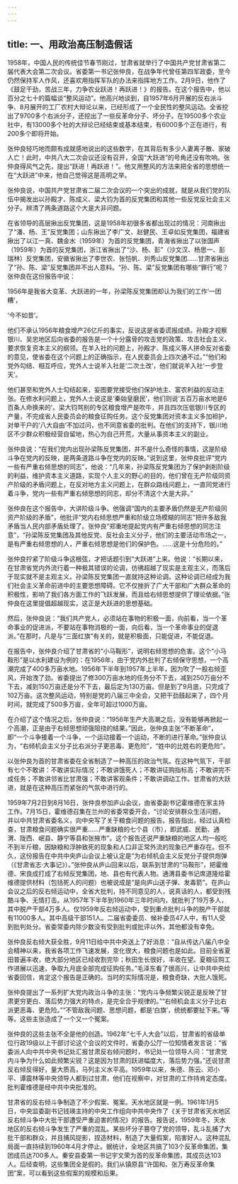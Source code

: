 ```yaml
---
---
---
```

title: 一、用政治高压制造假话
---



1958年，中国人民的传统佳节春节刚过，甘肃省就举行了中国共产党甘肃省第二届代表大会第二次会议。省委第一书记张仲良，在战争年代曾任第四军政委，至今仍然保持军人作风，还喜欢用指挥军队的办法来指挥地方工作。2月9日，他作了《鼓足干劲，苦战三年，力争农业跃进！再跃进！》的报告。在这个报告中，他以百分之七十的篇幅谈“整风运动”。他高兴地谈到，自1957年6月开展的反右派斗争、8月展开的工厂农村大辩论以来，已经形成了一个全民性的整风运动。全省挖出了9700多个右派分子，还挖出了一些反革命分子、坏分子。在19500多个农业社中，有13000多个社的大辩论已经结束或基本结束，有6000多个正在进行，有200多个即将开始。

张仲良轻巧地而颇有成就感地说出的这些数字，在其背后有多少人妻离子散、家破人亡！此时，中共八大二次会议还没有召开，全国“大跃进”的号角还没有吹响。张仲良得风气之先，提出“跃进！再跃进！”。他又用整风的方法来把全省的思想统一在“大跃进”中来，他自己觉得这是高明之举。

张仲良说，中国共产党甘肃省二届二次会议的一个突出的成就，就是从我们党的队伍中揭发出以孙殿才、陈成义、梁大钧为首的反党集团和其他一些反党反社会主义分子。辨清了两条道路这个大是大非问题。

在省领导的高层揪出反党集团，这是1958年初很多省都出现过的情况：河南揪出了“潘、杨、王”反党集团；山东揪出了李广文、赵健民、王卓如反党集团，福建省揪出了以江一真、魏金水（1959年）为首的反党集团，青海省揪出了以张国声（1959年）为首的反党集团，浙江省揪出了“沙、杨、彭”（沙文汉、杨思一、彭瑞林）反党集团，安徽省揪出了李世农、张恺帆、刘秀山反党集团……甘肃省揪出了“孙、陈、梁”反党集团并不出人意料。“孙、陈、梁”反党集团有哪些“罪行”呢？张仲良在这份报告中说：

1956年是我省大变革、大跃进的一年，孙梁陈反党集团却认为我们的工作‘一团糟’，

‘今不如昔’。

他们不承认1956年粮食增产26亿斤的事实，反说这是省委谎报成绩。孙殿才视察银川、吴忠地区后向省委的报告是一个十分露骨的攻击党的政策、攻击社会主义、要求恢复资本主义的纲领。在羊入社的问题上，孙殿才、陈成义等人拼命反对省委的意见，使省委在这个问题上的正确指示，在人民委员会上四次通不过。”“他们和党外勾结、相互呼应，党外人士说羊入社是‘二次土改’，他们就说羊入社‘一步登天’。

他们甚至和党外人士勾结起来，妄图要党接受他们保护地主、富农利益的反动主张。在修水利问题上，党外人士说这是‘秦始皇磨民’，他们则说‘五百万亩水地是6百条人命换来的’。梁大钧骂别的专区粮食增产是吹牛，并且四次压低银川专区的产量，不完成省人民委员会的粮食征购任务。这个反党集团对资本主义多加袒护，对单干户的‘八大自由’不加过问，也不同意省委的批判。在他们的支持下，银川地区不少群众积极经营自留地，热心为自己开荒，大量从事资本主义的副业。

张仲良说：“在我们党内出现孙梁陈反党集团，并不是什么奇怪的事情，这是阶级斗争在党内的反映，是两条道路斗争在党内的反映。”说到这里，张仲良批评“党内一些有严重右倾思想的同志”，他说：“几年来，孙梁陈反党集团为了保护剥削阶级的利益，维护资本主义道路，实现个人主义的野心的目的，他们曾在无产阶级同资产阶级的矛盾问题上，在反对地方主义问题上，在群众路线问题上，一直同党进行着斗争，党内一些有严重右倾思想的同志，却分不清这个大是大非。”

张仲良在这个报告中，大讲阶级斗争。他强调“国内的主要矛盾仍然是无产阶级同资产阶级的矛盾”，他批评“党内右倾思想严重和阶级立场模糊的同志”把许多敌我矛盾当人民内部矛盾处理了。张仲良“郑重地提起党内有严重右倾思想的同志注意”，“孙梁陈反党集团及其他反党、反社会主义分子，他们的主要活动市场之一，是有严重右倾思想的人，严重右倾思想是他们的保护色。......这是十分危险的。”

张仲良拧紧了阶级斗争这根弦，才把话题引到“大跃进”上来。他说：“长期以来，在甘肃省党内外流行着一种极其错误的论调，彷彿超越了现实是主观主义，而落后于现实就不是主观主义。孙梁陈反党集团一直就持这种论调。这种论调已经成为我们社会主义革命前进中的主要思想障碍。它不仅挫折了广大干部和广大群众革命的积极性，影响了我们各方面工作的飞跃发展，而且给右倾思想提供了理论依据。”张仲良在这里提倡超越现实，这正是大跃进的思想基础。

然后，张仲良说：“我们共产党人，必须站在事物的积极一面，向前看，当一个革命事业的促进派，不要站在事物消极的一面，向后看，当一个革命事业的促退派。”在那时，凡是与“三面红旗”有关的，就是积极面，只能促进，不能促退。

在报告中，张仲良介绍了甘肃省的“小马鞍形”，说明右倾思想的危害。这个“小马鞍形”是以水利建设为例的：在1956年，由于党内外批判了右倾保守思想，一个高潮完成了400多万亩水地。1956年下半年到1957年上半年，因为吹了一股右倾歪风，开始洩了劲。省委提出了修300万亩水地的任务分不下去，减到250万亩分不下去，减到150万亩还是分不下去，最后定为130万亩。但是到了9月底，只完成了102万亩。这次整风运动，特别是党的八届三中全会，又把干劲鼓起来了，四个月时间，就完成了500多万亩，全年可超过1000万亩。

在介绍了这个情况之后，张仲良说：“1956年生产大高潮之后，没有能够再掀起一个高潮，正是由于右倾思想顽强阻挠的结果。”因此，张仲良主张“不断革命”，即“一个斗争接着一个斗争，一个运动接着一个运动，不断的进行革命。”张仲良认为，“右倾机会主义分子比右派分子更恶毒、更危险”，“姓中的比姓右的更危险”。

以张仲良为首的甘肃省委在全省制造了一种高压的政治气氛。在这种气氛下，干部有七个不敢讲：不敢讲实际情况；不敢讲饿死人；不敢讲征购指标高；不敢讲完不成任务；不敢讲邻省比甘肃强；不敢讲客观条件；不敢讲调动工作。甘肃省的大跃进，就是在这种高压而紧张的气氛中进行的。

1959年7月2日到8月16日，张仲良参加庐山会议，由省委副书记霍维德在家主持工作。7月15日，霍维德召集在兰州的省委常委开会，“讨论安排群众生活问题，并以中共甘肃省委名义，向中央写了关于粮食问题的报告。报告指出，经过认真检查，甘肃粮食问题确实很严重……严重缺粮的七个县（市），即武威、民勤、通渭、陇西、岷县、静宁等县和张掖市”。这个报告还说严重缺粮的地区人均一般吃不到半斤粮，因缺粮和浮肿致死的现象和人口非正常外流的现象已严重存在。但不久，这份报告在中共中央庐山会议上被认定是“为右倾机会主义反党分子提供炮弹（《甘肃省志·大事记》）。”张仲良从庐山回来以后，联系到甘肃的“马鞍形”，把霍维德、宋良成打成了右倾反党集团，地、县也有代表人物。通渭县委书记席道隆给霍维德提供材料（包括死人的问题）也被说成是“是向庐山送子弹、发毒箭”。在庐山会议之后的反右倾运动中，全省大批判，持不同意见的人，说真话的人，都受到残酷斗争、无情打击。从1957年下半年到1960年三年时间内，就批判了19万多人，其中脱产干部4万多人。仅1959年反右倾运动中，受到重点批判斗争的脱产干部就有11000多人。其中高级干部151人。二届省委委员、候补委员47人中，有11人受到批判处分。省委常委内除少数没有受到批判或批评以外，其他都没有幸免。

张仲良反右倾大获全胜，9月11日给中共中央送上了好消息：“自从传达八届八中全会精神以来，我省各项工作飞速发展，变化很大，粮食问题也是如此。目前全省夏田普遍丰收，绝大部分地区已经收割完毕；秋田生长很好，丰收在望。夏粮征购工作进展以迅速，争取九月底全部完成征购任务。”毛泽东看了很高兴，让中共中央给省委回信，肯定这个报告是正确的。当时的实际情况是，粮食奇缺，大批人饿死。

张仲良提出了一系列扩大党内政治斗争的主张：“党内斗争频繁尖锐正是反映了甘肃更穷更白、落后势力强大的特点，是完全合乎规律的。”“右倾机会主义分子比右派更恶毒、更危险。”“不管敌我问题、思想问题，都是‘白旗’，统统都要扯下来。”等等。这些主张造成了一个又一个冤案。

张仲良的这些主张不全是他的创造。1962年“七千人大会”以后，甘肃省的省级单位行政19级以上干部讨论这个会议的文件时，省委办公厅一位知情者发言说：“省委派人向中共中央书记处汇报甘肃反右倾问题时，书记处一位领导人问：“甘肃党内斗争为什么如此频繁尖锐？这是因为甘肃的跃进幅度大，落后势力强。”还说甘肃反右倾反得好，量大质高，马列主义水平高。1959年以来，朱德、陈云、邓小平、谭震林等中央领导人都到过甘肃，他们在视察中，对甘肃的工作持肯定态度。批判霍维德是经中共中央批准的。

甘肃省的反右倾斗争制造了不少假案、冤案。天水地区就是一例。1961年1月5日，中央监委副书记钱瑛主持的中央工作组向中共中央作了《关于甘肃省天水地区反右倾斗争中大批干部遭受严重迫害的情况》的报告。报告说，1959年冬，天水地区的反右倾斗争发生了严重的混乱。某些坏分子篡夺了党的领导，乱斗乱捕了大批干部和群众，并且捕风捉影，捏造材料，制造了大量假案，陷害好人。这种混乱局面一直持续到1960年4月才停止。据统计，全地区共搞了103个反革命集团，集团成员达700多人。秦安县委第一书记宇文荣为首的反革命集团，其成员达103人。后经查明，这些集团全是假的。我们从镇原县“许国和、张万寿反革命集团”案，可以看到这些假案的规模和后果。